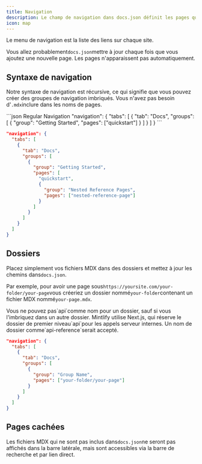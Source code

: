 ```yaml
---
title: Navigation
description: Le champ de navigation dans docs.json définit les pages qui apparaissent dans le menu de navigation
icon: map
---
```


Le menu de navigation est la liste des liens sur chaque site.

Vous allez probablement`docs.json`mettre à jour chaque fois que vous ajoutez une nouvelle page. Les pages n'apparaissent pas automatiquement.

## Syntaxe de navigation

Notre syntaxe de navigation est récursive, ce qui signifie que vous pouvez créer des groupes de navigation imbriqués. Vous n'avez pas besoin d'`.mdx`inclure dans les noms de pages.

<CodeGroup>
  ```json Regular Navigation
  "navigation": {
    "tabs": [
      {
        "tab": "Docs",
        "groups": [
          {
            "group": "Getting Started",
            "pages": ["quickstart"]
          }
        ]
      }
    ]
  }
  ```

  ```json Nested Navigation
  "navigation": {
    "tabs": [
      {
        "tab": "Docs",
        "groups": [
          {
            "group": "Getting Started",
            "pages": [
              "quickstart",
              {
                "group": "Nested Reference Pages",
                "pages": ["nested-reference-page"]
              }
            ]
          }
        ]
      }
    ]
  }
  ```
</CodeGroup>

## Dossiers

Placez simplement vos fichiers MDX dans des dossiers et mettez à jour les chemins dans`docs.json`.

Par exemple, pour avoir une page sous`https://yoursite.com/your-folder/your-page`vous créeriez un dossier nommé`your-folder`contenant un fichier MDX nommé`your-page.mdx`.

<Warning>
  Vous ne pouvez pas`api`comme nom pour un dossier, sauf si vous l'imbriquez dans un autre dossier. Mintlify utilise Next.js, qui réserve le dossier de premier niveau`api`pour les appels serveur internes. Un nom de dossier comme`api-reference`serait accepté.
</Warning>

```json Navigation With Folder
"navigation": {
  "tabs": [
    {
      "tab": "Docs",
      "groups": [
        {
          "group": "Group Name",
          "pages": ["your-folder/your-page"]
        }
      ]
    }
  ]
}
```

## Pages cachées

Les fichiers MDX qui ne sont pas inclus dans`docs.json`ne seront pas affichés dans la barre latérale, mais sont accessibles via la barre de recherche et par lien direct.
